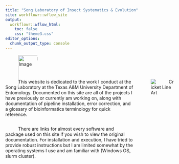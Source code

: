 ```yaml
---
title: "Song Laboratory of Insect Systematics & Evolution"
site: workflowr::wflow_site
output:
  workflowr::wflow_html:
    toc: false
    css: "theme3.css"
editor_options:
  chunk_output_type: console
---
```


<style>
.container {
  position: relative;
  width: 100%;
  height: 60px;
  border: 0px;
}

.image {
  position: absolute;
  top: 0;
  left: 0;
  width: 100px;
  height: auto;
}
</style>

<div class="container">
  <img src="assets/bug-transparent.png" class="image" alt="Bug Image">
</div>

<head>
    <style>
        p {
            text-indent: 40px;
        }
    </style>
</head>

<div class="img-with-text">
<div class="text">
  <p>   
    This website is dedicated to the work I conduct at the Song Laboratory at the Texas A&M University             Department of Entomology. Documented on this site are all of the projects I have previously or currently am     working on, along with documentation of pipeline installation, error correction, and a glossary of             bioinformatics terminology for quick reference.
  </p>
  
  <p>
  There are links for almost every software and package used on this site if you wish to view the original       documentation. For installation and execution, I have tried to provide robust instructions but I am limited    somewhat by the operating systems I use and am familiar with (Windows OS, slurm cluster).
  </p>
  
</div>

<img src="assets/bug-on-leaf-no-bg.png" alt="Cricket Line Art">
</div>
<style>
.img-with-text {
  display: flex;
  align-items: flex-start;
}

.img-with-text img {
  margin-left: 15px;
  max-width: 70%;
  height: auto;
}

.img-with-text .text {
  flex: 3 0 400px;
  display: flex;
  flex-direction: column;
}
</style>
